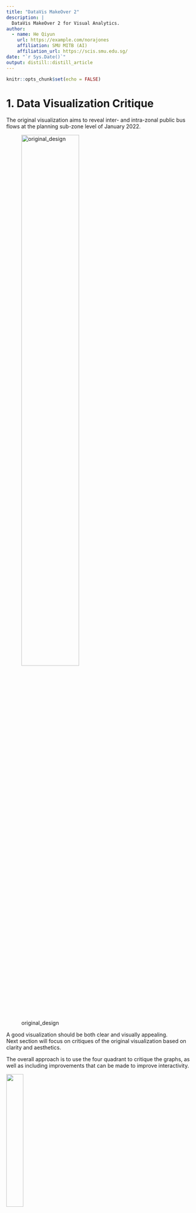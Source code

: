 ```yaml
---
title: "DataVis MakeOver 2"
description: |
  DataVis MakeOver 2 for Visual Analytics.
author:
  - name: He Qiyun 
    url: https://example.com/norajones
    affiliation: SMU MITB (AI)
    affiliation_url: https://scis.smu.edu.sg/
date: "`r Sys.Date()`"
output: distill::distill_article
---
```

 
```r
knitr::opts_chunk$set(echo = FALSE)
```

# 1. Data Visualization Critique

The original visualization aims to reveal inter- and intra-zonal public bus flows 
at the planning sub-zone level of January 2022.

![original_design](original_design.png){width=60%}



A good visualization should be both clear and visually appealing.           
Next section will focus on critiques of the original  visualization based on clarity and aesthetics. 

The overall approach is to use the four quadrant to critique the graphs, as well as 
including improvements that can be made to improve interactivity.

![](38.png){width=30%}

## 1.1. Critiques: Clarity       

**(a) Dashboard has no title**

Without a proper title, user may find it confusing about what the dashboard is showing.
As the dashboard is showing inter- and intra-zonal public flows at the planing sub-zone level of January 2022, it would be useful to add this information in the title.

**(b) Improper labeling of x-axis for bar charts:**

For 'WEEKENDS/HOLIDAY' label, only 'WEEKENDS' is shown. This makes the label not clear to the user
that the day type is 'WEEKENDS/HOLIDAY' instead.
This can be adjusted by rotating the label to vertical orientation or add the day type 
information in subtitle so that it is clear.

**(b) Adjacency matrix showing too many values:**

The two adjacency matrix are showing too many values. As the space on a dashboard
is limited, the adjacency matrix cannot occupy too much space, making it 
confusing for user to make sense of the matrix.
It would be clearer if can reduce the values shown on the matrix so that user can 
make sense of the matrix. For example, for a selected 'Origin Sz', it would be helpful 
to show trip amount just for this Subzone and corresponding destination Subzones as 
user can then analysis which destination Subzone attracted more trips from the selected
origin Subzone.

**(d) Different y axis values making it hard to make comparisons**

As the y-axis values for bar charts are different, if user want to compare across
bar charts, it will be confusing to them.
This can be solved by adding a reference line to each bar chart showing the average trip amount.

## 1.2. Critiques: Aesthetics

**(a) Color too dull for adjacency matrix**

The grey color for both adjacency matrix is too dull and not visually appealing.
Using different colors for each will be better.

**(b) Single color for all bar charts **

Only blue color is used for all bar charts, different colors can be used to 
better help user to differentiate weekdays and weekends/holiday.

**(c) Subtitle does not stand out**

Subtitles are not in bold, it will be better to format it as bold.

## 1.3. Critiques: Interactivity

**(a) Not enough view manipulation for bar charts**

The bar charts will change according to the 'Origin Sz' and 'Destination Sz' chosen.
However, just showing the bars does not help user to identify points of interest.
For example, use may want to look at the hours with more number of trips.
Hence, it would be useful if user can select to check the top N hours with most number 
of trips.

**(b) User input only affect of bar charts**

When selecting 'Origin Sz' or 'Destination Sz', corresponding bar charts changed, 
but the adjacency matrix does not seem to change. 
Hence, it would be helpful to include other filters for adjacency matrix for user to interact
with the display.

**(c) Tooltip for adjacency matrix not clear** 

When hovering over the adjacency matrix, the tooltip shows values for 
'Origin Sz', 'Destination Sz' and '% of Total Total Trips along Table (Across)'.
However, the name for the last value is too long and can be confusion to the user.
It would be better to just change it to 'Total Trips Percent'.

Also, apart from percentage value, adding more information such as 
absolute value of bus trips can be helpful as it helps user to understand
the magnitude of number of trips in which percentage is calculated upon.

**(d) Single value list not convenient for user**

As there are more than a hundred Subzones, it is inconvenient for use to acroll 
down the single value list and find the Subzone they want to inspect.
Change the Single value list such that a Subzone be be found by typing its
name will be more convenient for user.

# 2. Sketch of Proposed Design

Below shows a sketch of the proposed design. 

![](sketch.jpg){width=50%}

+ There are two sections for the dashboard.

+ The first section is on the left side, including 4 bar charts and filters for user input.
  + User can type their choice of subzone under 'Origin Sz' and 'Destination Sz', which the 
    changes will be reflected in the top two bar charts for 'Origin Sz'm, and bottom two
    bar charts for 'Destination Sz'.
  + User can also input the Top N Hours they want to inspect for Weekdays or Weekends/Holiday.
    + The bar charts corresponding to the time in hour will be highlighted.
  + Reference lines containing average value are added for each bar charts for easier comparison.

+ The second section is on the right side, including two adjacency matrix and filters for user input.
  + Similar to the first section, user can type their choice of subzones under 'Origin Sz' and 'Destination Sz'.
  + The top adjacency matrix will show the trip amount from the 'Origin Sz' selected to all the associated
    destinations.
    The bottom adjacency matrix will show the trip amount to the 'Destination Sz' selected from all the associated
    origin subzones.
      + The difference in trip amount will be highlighted by difference in color.
      + User can hover over the matrix to check for trip amount and percent of trip amount for each 
        destination/origin.
    
  + Under Day Type, user can select whether to include weekday or weekends/holiday data or all data.

+ Title is the title of the dashboard, which will present a short description of 
  the overall information displayed.


## 3 Create graphs

This section will shows the detail process of creating the graphs.

## 3.1: Data used

Drag the data 'origin_destination_bus__SZ_202201.csv' to Tableau.
The data contains information about trip amount, day type, origin subzone and destination subzone etc.

## 3.1 Create the graphs

This section will describe the steps for creating the graphs.
In total, there are four bar charts, two adjacency matrix and one dashboard that need to be created.

### 3.2.1. Create the first graph

+ **Step 1**: Create a new sheet and name it as 'bar_ori_1'.

+ **Step 2**: Create new dimensions and measures according day type.
  + To create a calculated field, click: 
    **Analysis->Create Calculated Field**.
  + Create 4 calculated fields with name and formula as shown      below:
    
    ![](1.png){width=30%}
    ![](2.png){width=30%}
    ![](3.png){width=30%}
    ![](4.png){width=30%}
    
  + Right click on 'Time Per Hour' and select **Convert to Dimension'**, 
    do the same change to 'time_per_hour_weekdays' and 'time_per_hour_weekends'.
  + Drag 'time_per_hour_weekdays' to Columns and 'total_trips_weekdays' to Rows.
    
+ **Step 3**: Create 'Weekdays Top N Hours' parameter
  + Drag 'time_per_hour_weekdays' to **Filters**.
  + Under General, deselect 'Null'.
  
    ![](5.png){width=30%}
  + Under Top, click on the box highlighted in red as shown below and select
    'Create New Parameter':
    
    ![](7.png){width=30%}
    
  + In the pop up box, make the below changes:
      + Set 'Name' as 'Weekdays Top N Hours'
      + Change 'Data Type' to 'Integer'
      + Set 'Current Value' to 3
      + Set 'Allowable values' as 'Range'
      + Set 'Minimum' to 1, 'Maximum to' 23 and 'Step Size' to 1.
      + Click OK
  
        ![](6.png){width=30%}
  
  + After creating the parameter, select 'None' under 'Top'.
  + Right click the 'Weekdays Top N Hours' parameter and select 'Show Parameter'.
  
+ **Step 4**: Create set 'time_per_hour_weekdays_set' 
  + Right click on 'time_per_hour_weekdays' and select 
    **Create -> Set**.
  + Under 'Top', make the below change:
  
    ![](8.png){width=30%}
    + Drag the newly created set to 'Color'.
    
+ **Step 5**: Create 'Origin Sz' filter.
  + Drag 'Origin Sz' to 'Filters', select all except 'null'.
  + Click OK
  
  ![](9.png){width=30%}
  + Right click on the 'Origin Sz' filter and select 'Show Filter'.
  + Change the filter show on the right side to 'Single Value (list)'.
  + Right click on the filter again and select 'Add to Context'.
 
+ **Step 6**: First Graph created
  + Set view to 'Entire View'
  
    ![](10.png){width=20%}
  + Below shows the first graph created:
  
    ![](21.png){width=30%}


### 3.2.2. Create the second graph

+ **Step 1** Create a new sheet and name it as 'bar_ori_2'.
   + Drag 'time_per_hour_weekends' to Columns and 'total_trips_weekends' to Rows.

+ **Step 2**: Create 'Weekends/Holiday Top N Hours' parameter
  + The process is the same as described in Step 3 of section 3.2.1.
  + Drag 'time_per_hour_weekends' to **Filters**.
  + Under General, deselect 'Null'.  
  + Under Top, select 'total_trips_weekends' and 
    click on the box highlighted in red as shown below and select
    'Create New Parameter':
  
    ![](22.png){width=30%}
 
  + In the pop up box, make the below changes:
      + Set 'Name' as 'Weekends/Holiday Top N Hours'
      + Change 'Data Type' to 'Integer'
      + Set 'Current Value' to 3
      + Set 'Allowable values' as 'Range'
      + Set 'Minimum' to 1, 'Maximum to' 23 and 'Step Size' to 1.
      + Click OK
  
      ![](23.png){width=30%}
  
  + After creating the parameter, select 'None' under 'Top'.
  + Right click the 'Weekends/Holiday Top N Hours' parameter and select 'Show Parameter'.
  
+ **Step 3**: Create set 'time_per_hour_weekends_set' 
  + Right click on 'time_per_hour_weekends' and select 
    **Create -> Set**.
  + Under 'Top', make the below change:
  
    ![](24.png){width=30%}
    + Drag the newly created set to 'Color'.
    
+ **Step 4**: Create 'Origin Sz' filter.
  + The processes are the same as Step 3 in section 3.2.1.
 
+ **Step 5**: Second Graph created
  + Below shows the second graph created:
  
    ![](25.png){width=30%}

### 3.2.3. Create the third graph

+ **Step 1**: Create the third graph
  + Right click on the first graph's name and select 'Duplicate'.
  + Rename the new graph as 'bar_dest_1'.

+ **Step 2**: Change the Subzone filter
  + Remove 'Origin Sz' from 'Filters'.
  + Drag 'Destination Sz' to 'Filters'.
  + Following the same steps of creating filter as described in Step 3 of section 3.2.1.
  
+ **Step 3**: Third graph created
  + Below shows the third graph created:
  
    ![](26.png){width=30%}

### 3.2.4. Create the fourth graph

+ **Step 1**: Create the third graph
  + Right click on the second graph's name and select 'Duplicate'.
  + Rename the new graph as 'bar_dest_2'.

+ **Step 2**: Change the Subzone filter
  + Remove 'Origin Sz' from 'Filters'.
  + Drag 'Destination Sz' to 'Filters'.
  + Following the same steps of creating filter as described in Step 3 of section 3.2.1.
  
+ **Step 3**: Fourth graph created
  + Below shows the fourth graph created:
  
    ![](27.png){width=30%}

### 3.2.5. Create the fifth graph

+ **Step 1**: Create a new sheet named 'matrix_dest'.

+ **Step 2**: Create parameter 'Destination Sz'
  + Move 'Destination Sz' to Columns.
  + Right click on any white space under Parameter and select  
    'Create Parameter'.
  + Set 'Name' as 'Destination Sz'
  + Set 'Data Type' as 'String'
  + Select 'List' for 'Allowable Values'.
  + Click on 'Add Values from' and select 'Destination Sz'.
  + Click OK and a new parameter named 'Destination Sz' is now 
    created.
  + Right click on the parameter and select 'Show Parameter' to view it.

  ![](11.png){width=50%}
+ **Step 3**: Create calculated field
  + Right click on any white space under Tables and select 'Create Calculated field'.
  + Enter the name and formula of the calculated field as below:

  ![](12.png){width=50%}

  + Drag the calculated field to Rows.
  + Drag the calculated field to filter and deselect 'Null'. 
  + Click OK.

  ![](13.png){width=30%}
+ **Step 4**: Create filter for day type
  + Dragging 'Day Type' to Filters.
  + Select all and click OK.
  + Right click on the 'Day Type' filter and select 'Show Filter'.
  
  ![](15.png){width=30%}

+ **Step 5**: Fifth graph created
  + Drag 'Total Trips' to color.
  + Right click on any rows below 'Filter Origin SZ by Destination SZ' 
    and deselect 'Show Header'.
  + Set view to 'Entire View', the graph is now created.
  
   ![](28.png){width=50%}

### 3.2.6. Create the sixth graph:

+ **Step 1**: Create a new sheet and name it as 'matrix_ori'.

+ **Step 2**: Create a new parameter named 'origin Sz' 
  + Drag 'Origin Sz' to Rows.
  + Create a new parameter named 'origin Sz' by following the same step 
    of creating parameter 'Destination Sz' in Step 2 of section 3.2.5. 
    + The difference is select 'Origin Sz' for 'Add values from'.
  
+ **Step 3**: Create a new calculated field named 'Filter Destination SZ by Origin Sz' 
  + Right click on any white space under Tables and select 'Create Calculated field'.
  + Enter the name and formula of the calculated field as below:

  ![](16.png){width=50%}

  + Drag the calculated field to Columns.
  + Drag the calculated field to filter and deselect 'Null'. 
  + Click OK.
  
+ **Step 4**: Create filter for day type
  + Dragging 'Day Type' to Filters.
  + Select all and click OK.
  + Right click on the 'Day Type' filter and select 'Show Filter'.
  
+ **Step 6**: Sixth graph created
  + Drag 'Total Trips' to color.
  + Right click on any columns below 'Filter Destination SZ by Origin Sz' 
    and deselect 'Show Header'.
  + Set view to 'Entire View', the graph is now created.
  
   ![](29.png){width=50%}
 
 
### 3.2.7. Create the final dashboard:

+ **Step 1**: Create the dashboard

  + Position the graphs as shown below:
    + Change the width to 1250, and height to 600 to fit all graphs in one page.
    + As the labeling and filters are not clear to users, changes are needed.
    
    ![](30.png){width=50%}

+ **Step 2**: 

  + For all graphs: adjust header and axis label of graphs
    + Right click on the header, in the pop up box, made the changes as shown 
      in the below graph:
      + Parameter can be inserted by clicking on 'Insert' and select the 
        parameter to insert.
        
       ![](31.png){width=30%}
  
       + Update the headers of the 6 graphs with respective title.
  
  + For the first 4 bar charts:
    + Change color of 'In' bars to Pink for 'bar_ori_2' and 'bar_dest_2'.
    + Change color of 'In' bars to Orange for 'bar_ori_2' and 'bar_dest_2'.
    + Right click on the left x axis and select 'Edit Axis'.
     + Change axis name to 'Trip Amount (Weekdays)' or 'Trip Amount (Weekends/Holiday)'.
  
    + Right click on the top y axis and select 'Hide Field Labels for Columns'.
    + Right click on 'Tooltip':
      + deselect first two lines
      + change 'time_per_hour_weekdays' to 'Time in Hour'.
      + change 'total_trips_weekdays' to 'Total Trips'.
    
       ![](34.png){width=30%}
  
  + For graph 'matrix_ori':
    + Right click on left x axis and select 'Rotate Label'.
    + Right click on 'Origin Sz' and select 'Hide Field Labels for Rows'.
    + Click 'Tooltip' and change 'Filter Destination SZ by Origin Sz' to
      'Destination Sz'.
    + Change 'Color' to Green.
   
  + For graph 'matrix_dest': 
    + Right click on 'Destination Sz' and select 'Hide Field Labels for Columns'.
    + Click 'Tooltip' and change 'Filter Origin SZ by Destination SZ' to 'Origin Sz'.

  
+ **Step 3**: Synchronize filters

  + Right Click 'Origin Sz' filter in sheet 'bar_ori_1' and click 
    'Apply to Worksheets'->'Selected Worksheets'.
    + Check 'bar_ori_2'.
  
    ![](32.png){width=50%}
  + Right Click 'Destination Sz' filter in sheet 'bar_dest_1' and click 
    'Apply to Worksheets'->'Selected Worksheets'.
    + Check 'bar_dest_2'.
  
  + Right Click 'Day Type' filter in sheet 'matrix_dest' and click 
    'Apply to Worksheets'->'Selected Worksheets'.
    + Check 'matrix_ori'.

+ **Step 4**: Adjust filters and legends

  + Change the type of filters and parameters so that user can type the subzone name to select.
    + Change 'Origin Sz' and 'Destination Sz' filter for the four bar chart to 
      'Single Value (dropdown)'.
    + Change the Parameter 'Origin Sz' and 'Destination Sz' for the two adjacency matrix
      to 'Type In'.

  + Only retain the following filters and legends:
    + Total Trips legend for both matrix graphs.
    + 'Origin Sz' and 'Destination Sz' for bar charts and adjacency matrix.
    + Parameter 'Weekdays Top N Hours' and 'Weekends/holiday Top N Hours'
      for the two adjacency matrix.
    + 'Day Type' filter for the two adjacency matrix.
    
  + For 'Day Type' filer, select 'Edit Title' and add 
    '(Only applies to adjacency matrix)' so that user understand the change will only 
    affect adjacency matrix, increase height to 200 to show all the options.
    
  + Add in percentage value for adjacency matrix
    + As only absolute values are shown, it would be useful to add in % of total trips 
      for easier comparison.
    + On the 'matrix_dest' sheet, drag 'Total Trips' to 'Tooltip'.
    + Right click on 'Total Trips' and select 'Add Table Calculation'.
    + Set the table calculation as shown below:
    
       ![](36.png){width=20%}
    
    + Click on 'Tooltip' and add percentage of total trips as shown below:
    
      ![](37.png){width=20%}
    + Apply the same changes to 'matrix_ori', select 'Table(across)' instead.
    
  + The final dashboard is created after arranging the filters and legends
    as shown below:
     
    ![](35.png){width=70%}

# 4. Main Observations

Using the subzone 'CHANGI WEST' as an example input, we can observe the following:

![](35.png){width=50%}

**1. Different average trip amount between different day types** 

From the graph, it can be observed that the trip amount for trips generated from
or attracted to a particular subzone such as 'CHANGI WEST' is different between 
weekdays and weekends/holiday as shown by the different average trip amount on the reference line.

The trips generated from or attracted to 'CHANGI WEST' during weekends/holiday is generally less than
that of weekdays. This makes sense as weekdays have longer duration.

**2. Similar time in hour having top N amount of trips** 

Although the average difference between different day types are different, but the trend
of trip amount over time in hours are similar for the same origins subzone or
destination subzone. 
This means the top N hours arranged according to number of trip are also similar 
for both day types. This is observed in the particular example of 'CHANGI WEST' 
whereby the top 5 hours for both day types are similar.
   
**3. A subzone can generates or attracts most of its trips from a few other subzones**    

Arranging the adjacency matrix by clicking on the button circled in red below, we can 
check the associated location with most number of trips.

 ![](40.png){width=30%}
 
This is supported by the particular example of 'CHANGI WEST', it has the 49.48% of trips to 'TAMPINES EAST',and 60.02% of trips from 'TAMPINES EAST'. Although it has trips linking to many other subzones, but other subzones account for only around 10% or less than 10% of the trips.

# 5. References

Link for creating parameters : (https://www.tableau.com/learn/tutorials/on-demand/parameters?_ga=2.201039597.2110822164.1648026853-1224120818.1642181744)

Link for showing legend on dashboards:
(https://kb.tableau.com/articles/howto/showing-legends-on-dashboards)

Calculate Percentages in Tableau:
(https://help.tableau.com/current/pro/desktop/en-us/calculations_percentages_options.htm)

Parameters in Tableau:
(https://interworks.com/blog/rcurtis/2016/06/02/tableau-deep-dive-parameters-filtering-across-data-sources/)
